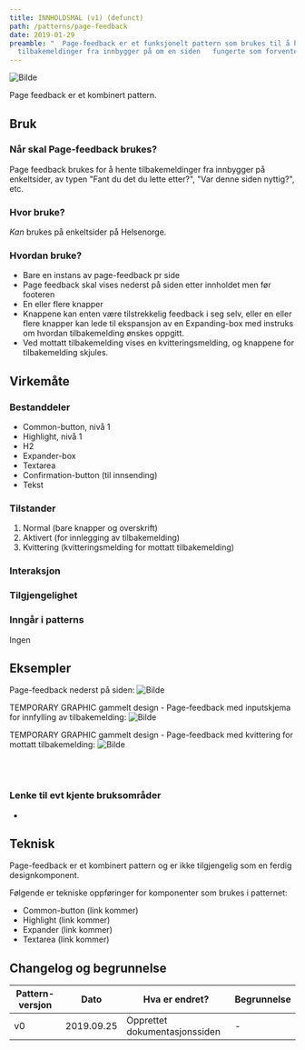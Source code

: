 ```yaml
---
title: INNHOLDSMAL (v1) (defunct)
path: /patterns/page-feedback
date: 2019-01-29
preamble: "  Page-feedback er et funksjonelt pattern som brukes til å hente inn
  tilbakemeldinger fra innbygger på om en siden   fungerte som forventet"
---
```



![Bilde](Page-feedback-2col.png)

Page feedback er et kombinert pattern.

## Bruk

### Når skal Page-feedback brukes?

Page feedback brukes for å hente tilbakemeldinger fra innbygger på enkeltsider, av typen "Fant du det du lette etter?", "Var denne siden nyttig?", etc.

### Hvor bruke?

*Kan* brukes på enkeltsider på Helsenorge.

### Hvordan bruke?

* Bare en instans av page-feedback pr side
* Page feedback skal vises nederst på siden etter innholdet men før footeren
* En eller flere knapper
* Knappene kan enten være tilstrekkelig feedback i seg selv, eller en eller flere knapper kan lede til ekspansjon av en Expanding-box med instruks om hvordan tilbakemelding ønskes oppgitt.
* Ved mottatt tilbakemelding vises en kvitteringsmelding, og knappene for tilbakemelding skjules.

## Virkemåte

### Bestanddeler

* Common-button, nivå 1
* Highlight, nivå 1
* H2
* Expander-box
* Textarea
* Confirmation-button (til innsending)
* Tekst

### Tilstander

1. Normal (bare knapper og overskrift)
2. Aktivert (for innlegging av tilbakemelding)
3. Kvittering (kvitteringsmelding for mottatt tilbakemelding)

### Interaksjon

### Tilgjengelighet

### Inngår i patterns

Ingen

## Eksempler

Page-feedback nederst på siden:
![Bilde](Page-feedback-2col.png)

TEMPORARY GRAPHIC gammelt design - Page-feedback med inputskjema for innfylling av tilbakemelding:
![Bilde](Page-feedback_OLD_input.png)

TEMPORARY GRAPHIC gammelt design - Page-feedback med kvittering for mottatt tilbakemelding:
![Bilde](Page-feedback_OLD_receipt.png)

<br />
<br />

### Lenke til evt kjente bruksområder

*

## Teknisk

Page-feedback er et kombinert pattern og er ikke tilgjengelig som en ferdig designkomponent.

Følgende er tekniske oppføringer for komponenter som brukes i patternet:

* Common-button (link kommer)
* Highlight (link kommer)
* Expander (link kommer)
* Textarea (link kommer)

## Changelog og begrunnelse

| Pattern-versjon | Dato       | Hva er endret?                | Begrunnelse |
| --------------- | ---------- | ----------------------------- | ----------- |
| v0              | 2019.09.25 | Opprettet dokumentasjonssiden | \-          |